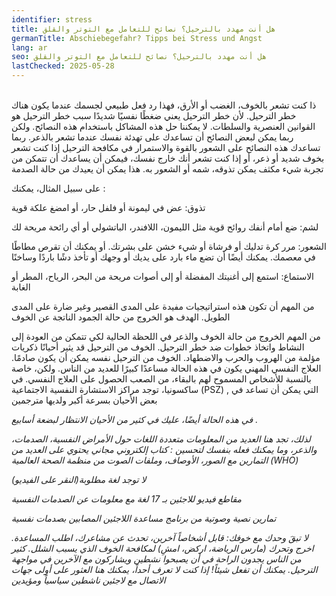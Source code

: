 ```yaml
---
identifier: stress
title: هل أنت مهدد بالترحيل؟ نصائح للتعامل مع التوتر والقلق
germanTitle: Abschiebegefahr? Tipps bei Stress und Angst
lang: ar
seo: هل أنت مهدد بالترحيل؟ نصائح للتعامل مع التوتر والقلق
lastChecked: 2025-05-28
---
```

<br/> ذا كنت تشعر بالخوف، الغضب أو الأرق، فهذا رد فعل طبيعي لجسمك عندما يكون هناك خطر الترحيل. لأن خطر الترحيل يعني ضغطًا نفسيًا شديدًا
سبب خطر الترحيل هو القوانين العنصرية والسلطات. لا يمكننا حل هذه المشاكل باستخدام هذه النصائح. ولكن ربما يمكن لبعض النصائح أن تساعدك على تهدئة نفسك عندما تشعر بالذعر. ربما 
<br/> تساعدك هذه النصائح على الشعور بالقوة والاستمرار في مكافحة الترحيل
إذا كنت تشعر بخوف شديد أو ذعر، أو إذا كنت تشعر أنك خارج نفسك، فيمكن أن يساعدك أن تتمكن من تجربة شيء مكثف يمكن تذوقه، شمه أو الشعور به. هذا يمكن أن يعيدك من حالة الصدمة

ﻋﻠﻰ ﺳﺒﻴﻞ ﺍﻟﻤﺜﺎﻝ، ﻳﻤﻜﻨﻚ
:

تذوق: عض في ليمونة أو فلفل حار، أو امضغ علكة قوية

لشم: ضع أمام أنفك روائح قوية مثل الليمون، اللافندر، الباتشولي أو أي رائحة مريحة لك

الشعور: مرر كرة تدليك أو فرشاة أو شيء خشن على بشرتك. أو يمكنك أن تقرص مطاطًا في معصمك. يمكنك أيضًا أن تضع ماء بارد على يديك أو وجهك أو تأخذ دشًا باردًا وساخنًا

الاستماع: استمع إلى أغنيتك المفضلة أو إلى أصوات مريحة من البحر، الرياح، المطر أو الغابة

من المهم أن تكون هذه استراتيجيات مفيدة على المدى القصير وغير ضارة على المدى الطويل. الهدف هو الخروج من حالة الجمود الناتجة عن الخوف

من المهم الخروج من حالة الخوف والذعر في اللحظة الحالية لكي تتمكن من العودة إلى النشاط واتخاذ خطوات ضد خطر الترحيل. الخوف من الترحيل قد يثير أحيانًا ذكريات مؤلمة من الهروب والحرب والاضطهاد. الخوف من الترحيل نفسه يمكن أن يكون صادمًا. العلاج النفسي المهني يكون في هذه الحالة مساعدًا كبيرًا للعديد من الناس. ولكن، خاصة بالنسبة للأشخاص المسموح لهم بالبقاء، من الصعب الحصول على العلاج النفسي. في ساكسونيا، توجد مراكز الاستشارة النفسية الاجتماعية
(PSZ)
,
التي يمكن أن تساعد في بعض الأحيان بسرعة أكبر ولديها مترجمين
<Address identifier="psz_sachsen"/>
في هذه الحالة أيضًا، عليك في كثير من الأحيان الانتظار لبضعة أسابيع
.
  
لذلك، تجد هنا العديد من المعلومات متعددة اللغات حول الأمراض النفسية، الصدمات، والذعر، وما يمكنك فعله بنفسك لتحسين
:
كتاب إلكتروني مجاني يحتوي على العديد من التمارين مع الصور، الأوصاف، وملفات الصوت من منظمة الصحة العالمية 
(WHO)
<ExternalShortLink identifier="who_stress"/>

(ﺍﻟﻨﻘﺮ ﻋﻠﻰ ﺍﻟﻔﻴﺪﻳﻮ)ﻻ ﺗﻮﺟﺪ ﻟﻐﺔ ﻣﻄﻠﻮﺑﺔ
<ExternalShortLink identifier="tapping"/>

ﻣﻘﺎﻃﻊ ﻓﻴﺪﻳﻮ ﻟﻼﺟﺌﻴﻦ ﺑـ 17 ﻟﻐﺔ ﻣﻊ ﻣﻌﻠﻮﻣﺎﺕ ﻋﻦ ﺍﻟﺼﺪﻣﺎﺕ ﺍﻟﻨﻔﺴﻴﺔ
<ExternalShortLink identifier="maxplank_trauma"/>

ﺗﻤﺎﺭﻳﻦ ﻧﺼﻴﺔ ﻭﺻﻮﺗﻴﺔ ﻣﻦ ﺑﺮﻧﺎﻣﺞ ﻣﺴﺎﻋﺪﺓ ﺍﻟﻼﺟﺌﻴﻦ ﺍﻟﻤﺼﺎﺑﻴﻦ ﺑﺼﺪﻣﺎﺕ ﻧﻔﺴﻴﺔ
<ExternalShortLink identifier="refugee_trauma_nawa"/>

لا تبقَ وحدك مع خوفك: قابل أشخاصاً آخرين، تحدث عن مشاعرك، اطلب المساعدة. اخرج وتحرك (مارس الرياضة، اركض، امشِ) لمكافحة الخوف الذي يسبب الشلل. كثير من الناس يجدون الراحة في أن يصبحوا نشطين ويشاركون مع الآخرين في مواجهة الترحيل. يمكنك أن تفعل شيئاً!
إذا كنت لا تعرف أحداً، يمكنك هنا العثور على أولى جهات الاتصال مع لاجئين ناشطين سياسياً ومؤيدين
<ExternalShortLink identifier="w2eu_contacts"/>


